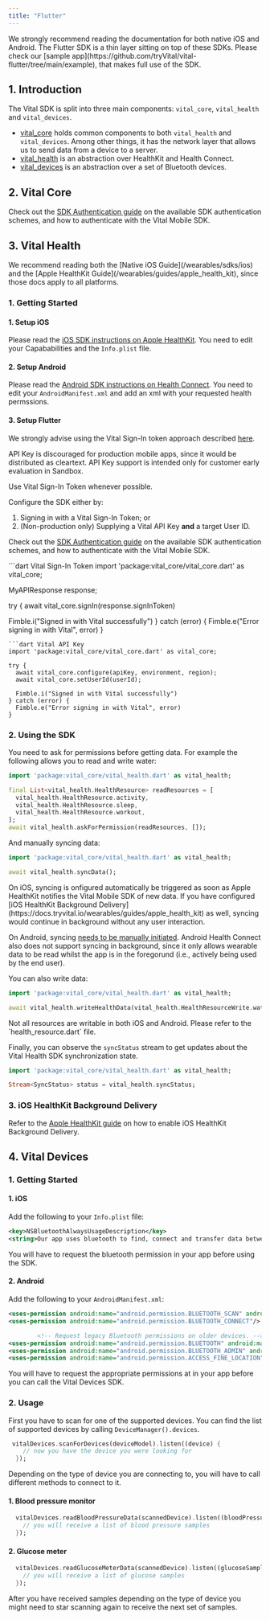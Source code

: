 ```yaml
---
title: "Flutter"
---
```


<Note>
  We strongly recommend reading the documentation for both native iOS and
  Android. The Flutter SDK is a thin layer sitting on top of these SDKs.
</Note>

<Tip>
  Please check our [sample
  app](https://github.com/tryVital/vital-flutter/tree/main/example), that makes
  full use of the SDK.
</Tip>

## 1. Introduction

The Vital SDK is split into three main components: `vital_core`, `vital_health` and `vital_devices`.

- [vital_core](https://pub.dev/packages/vital_core) holds common
  components to both `vital_health` and `vital_devices`. Among other things, it has the network layer that allows us to
  send data from a device to a server.
- [vital_health](https://pub.dev/packages/vital_health) is an abstraction over HealthKit and Health Connect.
- [vital_devices](https://pub.dev/packages/vital_devices) is an abstraction over a set of Bluetooth devices.

## 2. Vital Core

Check out the [SDK Authentication guide](https://docs.tryvital.io/wearables/sdks/authentication) on the available SDK authentication schemes, and how to authenticate with the Vital Mobile SDK.

## 3. Vital Health

<Tip>
  We recommend reading both the [Native iOS Guide](/wearables/sdks/ios) and the
  [Apple HealthKit Guide](/wearables/guides/apple_health_kit), since those docs
  apply to all platforms.
</Tip>

### 1. Getting Started

#### 1. Setup iOS

Please read the [iOS SDK instructions on Apple HealthKit](wearables/sdks/ios#6-vitalhealthkit). You need to edit your Capababilities and the `Info.plist` file.

#### 2. Setup Android

Please read the [Android SDK instructions on Health Connect](/wearables/sdks/android#vitalhealthconnect-installation). You need to edit your `AndroidManifest.xml` and add an xml with your requested health permssions.

#### 3. Setup Flutter

<Warning>

We strongly advise using the Vital Sign-In token approach described [here](/wearables/sdks/authentication#vital-sign-in-token).

API Key is discouraged for production mobile apps, since it would be distributed as cleartext. API Key support is intended only for customer early evaluation in Sandbox.

Use Vital Sign-In Token whenever possible.

</Warning>

Configure the SDK either by:

1. Signing in with a Vital Sign-In Token; or
2. (Non-production only) Supplying a Vital API Key **and** a target User ID.

Check out the [SDK Authentication guide](https://docs.tryvital.io/wearables/sdks/authentication) on the available SDK authentication schemes, and how to authenticate with the Vital Mobile SDK.

<CodeGroup>
```dart Vital Sign-In Token
import 'package:vital_core/vital_core.dart' as vital_core;

MyAPIResponse response;

try {
  await vital_core.signIn(response.signInToken)

  Fimble.i("Signed in with Vital successfully")
} catch (error) {
  Fimble.e("Error signing in with Vital", error)
}
```
```dart Vital API Key
import 'package:vital_core/vital_core.dart' as vital_core;

try {
  await vital_core.configure(apiKey, environment, region);
  await vital_core.setUserId(userId);

  Fimble.i("Signed in with Vital successfully")
} catch (error) {
  Fimble.e("Error signing in with Vital", error)
}
```
</CodeGroup>



### 2. Using the SDK

You need to ask for permissions before getting data. For example the following allows you to read and write water:

```dart
import 'package:vital_core/vital_health.dart' as vital_health;

final List<vital_health.HealthResource> readResources = [
  vital_health.HealthResource.activity,
  vital_health.HealthResource.sleep,
  vital_health.HealthResource.workout,
];
await vital_health.askForPermission(readResources, []);
```

And manually syncing data:

```dart
import 'package:vital_core/vital_health.dart' as vital_health;

await vital_health.syncData();
```

<Tip>
  On iOS, syncing is onfigured automatically be triggered as soon as Apple HealthKit notifies
  the Vital Mobile SDK of new data. If you have configured [iOS HealthKit Background Delivery](https://docs.tryvital.io/wearables/guides/apple_health_kit)
  as well, syncing would continue in background without any user interaction.

  On Android, syncing [needs to be manually initiated](https://docs.tryvital.io/wearables/guides/android_health_connect#sync-on-app-launch). Android
  Health Connect also does not support syncing in background, since it only allows wearable data to be read whilst the app is in the foregorund (i.e.,
  actively being used by the end user).
</Tip>

You can also write data:

```dart
import 'package:vital_core/vital_health.dart' as vital_health;

await vital_health.writeHealthData(vital_health.HealthResourceWrite.water, startDate, endDate, 1000);
```

<Tip>
  Not all resources are writable in both iOS and Android. Please refer to the
  `health_resource.dart` file.
</Tip>

Finally, you can observe the `syncStatus` stream to get updates about the Vital Health SDK synchronization state.

```dart
import 'package:vital_core/vital_health.dart' as vital_health;

Stream<SyncStatus> status = vital_health.syncStatus;
```

### 3. iOS HealthKit Background Delivery

Refer to the [Apple HealthKit guide](https://docs.tryvital.io/wearables/guides/apple_health_kit) on how to enable iOS HealthKit Background Delivery.

## 4. Vital Devices

### 1. Getting Started

#### 1. iOS

Add the following to your `Info.plist` file:

```xml
<key>NSBluetoothAlwaysUsageDescription</key>
<string>Our app uses bluetooth to find, connect and transfer data between different devices</string>
```

You will have to request the bluetooth permission in your app before using the SDK.

#### 2. Android

Add the following to your `AndroidManifest.xml`:

```xml
<uses-permission android:name="android.permission.BLUETOOTH_SCAN" android:usesPermissionFlags="neverForLocation"/>
<uses-permission android:name="android.permission.BLUETOOTH_CONNECT"/>

        <!-- Request legacy Bluetooth permissions on older devices. -->
<uses-permission android:name="android.permission.BLUETOOTH" android:maxSdkVersion="30"/>
<uses-permission android:name="android.permission.BLUETOOTH_ADMIN" android:maxSdkVersion="30"/>
<uses-permission android:name="android.permission.ACCESS_FINE_LOCATION" android:maxSdkVersion="30"/>
```

You will have to request the appropriate permissions at in your app before you can call the Vital Devices SDK.

### 2. Usage

First you have to scan for one of the supported devices. You can find the list of supported devices by
calling `DeviceManager().devices`.

```dart
 vitalDevices.scanForDevices(deviceModel).listen((device) {
    // now you have the device you were looking for
  });
```

Depending on the type of device you are connecting to, you will have to call different methods to connect to it.

#### 1. Blood pressure monitor

```dart
  vitalDevices.readBloodPressureData(scannedDevice).listen((bloodPressureSamples) {
    // you will receive a list of blood pressure samples
  });
```

#### 2. Glucose meter

```dart
  vitalDevices.readGlucoseMeterData(scannedDevice).listen((glucoseSamples) {
    // you will receive a list of glucose samples
  });
```

After you have received samples depending on the type of device you might need to star scanning again to receive the
next set of samples.
